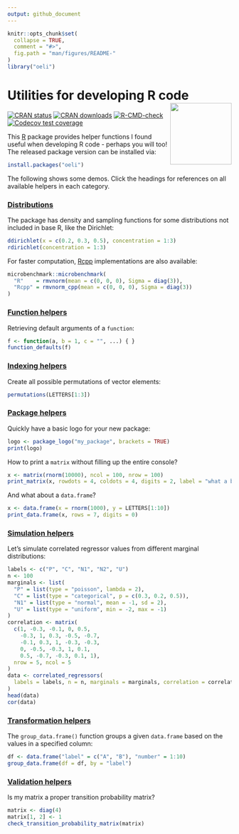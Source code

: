 ```yaml
---
output: github_document
---
```


<!-- README.md is generated from README.Rmd. Please edit that file -->

```r
knitr::opts_chunk$set(
  collapse = TRUE,
  comment = "#>",
  fig.path = "man/figures/README-"
)
library("oeli")
```

# Utilities for developing R code <a href="https://loelschlaeger.de/oeli/"><img src="man/figures/logo.png" align="right" height="138" /></a>

<!-- badges: start -->
[![CRAN status](https://www.r-pkg.org/badges/version/oeli)](https://CRAN.R-project.org/package=oeli)
[![CRAN downloads](https://cranlogs.r-pkg.org/badges/last-month/oeli)](https://CRAN.R-project.org/package=oeli)
[![R-CMD-check](https://github.com/loelschlaeger/oeli/actions/workflows/R-CMD-check.yaml/badge.svg)](https://github.com/loelschlaeger/oeli/actions/workflows/R-CMD-check.yaml)
[![Codecov test coverage](https://codecov.io/gh/loelschlaeger/oeli/branch/master/graph/badge.svg)](https://app.codecov.io/gh/loelschlaeger/oeli?branch=master)
<!-- badges: end -->

This [R](https://CRAN.R-project.org) package provides helper functions I found useful when developing R code - perhaps you will too! The released package version can be installed via:

``` r
install.packages("oeli")
```

The following shows some demos. Click the headings for references on all available helpers in each category.

### [Distributions](https://loelschlaeger.de/oeli/reference/index.html#distribution)

The package has density and sampling functions for some distributions not included in base R, like the Dirichlet:

```r
ddirichlet(x = c(0.2, 0.3, 0.5), concentration = 1:3)
rdirichlet(concentration = 1:3)
```

For faster computation, [Rcpp](https://www.rcpp.org) implementations are also available:

```r
microbenchmark::microbenchmark(
  "R"    = rmvnorm(mean = c(0, 0, 0), Sigma = diag(3)),
  "Rcpp" = rmvnorm_cpp(mean = c(0, 0, 0), Sigma = diag(3))
)
```

### [Function helpers](https://loelschlaeger.de/oeli/reference/index.html#functional)

Retrieving default arguments of a `function`:

```r
f <- function(a, b = 1, c = "", ...) { }
function_defaults(f)
```

### [Indexing helpers](https://loelschlaeger.de/oeli/reference/index.html#indexing)

Create all possible permutations of vector elements:

```r
permutations(LETTERS[1:3])
```

### [Package helpers](https://loelschlaeger.de/oeli/reference/index.html#packaging)

Quickly have a basic logo for your new package:

```r
logo <- package_logo("my_package", brackets = TRUE)
print(logo)
```

How to print a `matrix` without filling up the entire console?

```r
x <- matrix(rnorm(10000), ncol = 100, nrow = 100)
print_matrix(x, rowdots = 4, coldots = 4, digits = 2, label = "what a big matrix")
```

And what about a `data.frame`?

```r
x <- data.frame(x = rnorm(1000), y = LETTERS[1:10])
print_data.frame(x, rows = 7, digits = 0)
```

### [Simulation helpers](https://loelschlaeger.de/oeli/reference/index.html#simulation)

Let's simulate correlated regressor values from different marginal distributions:

```r
labels <- c("P", "C", "N1", "N2", "U")
n <- 100
marginals <- list(
  "P" = list(type = "poisson", lambda = 2),
  "C" = list(type = "categorical", p = c(0.3, 0.2, 0.5)),
  "N1" = list(type = "normal", mean = -1, sd = 2),
  "U" = list(type = "uniform", min = -2, max = -1)
)
correlation <- matrix(
  c(1, -0.3, -0.1, 0, 0.5,
    -0.3, 1, 0.3, -0.5, -0.7,
    -0.1, 0.3, 1, -0.3, -0.3,
    0, -0.5, -0.3, 1, 0.1,
    0.5, -0.7, -0.3, 0.1, 1),
  nrow = 5, ncol = 5
)
data <- correlated_regressors(
  labels = labels, n = n, marginals = marginals, correlation = correlation
)
head(data)
cor(data)
``` 

### [Transformation helpers](https://loelschlaeger.de/oeli/reference/index.html#transformation)

The `group_data.frame()` function groups a given `data.frame` based on the values in a specified column:

```r
df <- data.frame("label" = c("A", "B"), "number" = 1:10)
group_data.frame(df = df, by = "label")
```

### [Validation helpers](https://loelschlaeger.de/oeli/reference/index.html#validation)

Is my matrix a proper transition probability matrix?

```r
matrix <- diag(4)
matrix[1, 2] <- 1
check_transition_probability_matrix(matrix)
```




